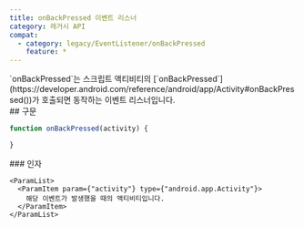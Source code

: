 ```yaml
---
title: onBackPressed 이벤트 리스너
category: 레거시 API
compat:
  - category: legacy/EventListener/onBackPressed
    feature: *
---
```


<Section>
  `onBackPressed`는 스크립트 액티비티의
  [`onBackPressed`](https://developer.android.com/reference/android/app/Activity#onBackPressed())가 호출되면 동작하는 이벤트 리스너입니다.
</Section>
<Section>
  ## 구문

  ~~~js
  function onBackPressed(activity) {

  }
  ~~~

  <Section>
    ### 인자

    <ParamList>
      <ParamItem param={"activity"} type={"android.app.Activity"}>
        해당 이벤트가 발생했을 때의 액티비티입니다.
      </ParamItem>
    </ParamList>
  </Section>
</Section>